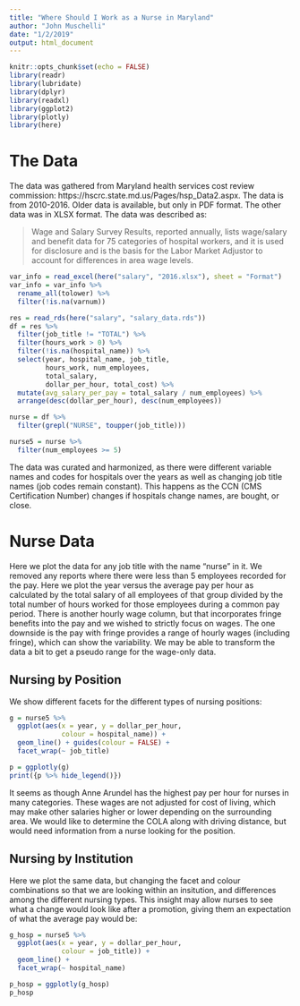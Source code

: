 ```yaml
---
title: "Where Should I Work as a Nurse in Maryland"
author: "John Muschelli"
date: "1/2/2019"
output: html_document
---
```


```r
knitr::opts_chunk$set(echo = FALSE)
library(readr)
library(lubridate)
library(dplyr)
library(readxl)
library(ggplot2)
library(plotly)
library(here)
```

# The Data

The data was gathered from Maryland health services cost review commission: https://hscrc.state.md.us/Pages/hsp_Data2.aspx.  The data is from 2010-2016.  Older data is available, but only in PDF format.  The other data was in XLSX format.  The data was described as:

> Wage and Salary Survey Results, reported annually, lists wage/salary and benefit data for 75 categories of hospital workers, and it is used for disclosure and is the basis for the Labor Market Adjustor to account for differences in area wage levels.

```r
var_info = read_excel(here("salary", "2016.xlsx"), sheet = "Format")
var_info = var_info %>% 
  rename_all(tolower) %>%
  filter(!is.na(varnum))

res = read_rds(here("salary", "salary_data.rds"))
df = res %>% 
  filter(job_title != "TOTAL") %>% 
  filter(hours_work > 0) %>% 
  filter(!is.na(hospital_name)) %>% 
  select(year, hospital_name, job_title,
         hours_work, num_employees,
         total_salary,
         dollar_per_hour, total_cost) %>% 
  mutate(avg_salary_per_pay = total_salary / num_employees) %>% 
  arrange(desc(dollar_per_hour), desc(num_employees))

nurse = df %>% 
  filter(grepl("NURSE", toupper(job_title))) 

nurse5 = nurse %>% 
  filter(num_employees >= 5)
```

The data was curated and harmonized, as there were different variable names and codes for hospitals over the years as well as changing job title names (job codes remain constant).  This happens as the CCN (CMS Certification Number) changes if hospitals change names, are bought, or close.  

# Nurse Data

Here we plot the data for any job title with the name "nurse" in it. We removed any reports where there were less than 5 employees recorded for the pay.  Here we plot the year versus the average pay per hour as calculated by the total salary of all employees of that group divided by the total number of hours worked for those employees during a common pay period.  There is another hourly wage column, but that incorporates fringe benefits into the pay and we wished to strictly focus on wages.  The one downside is the pay with fringe provides a range of hourly wages (including fringe), which can show the variability.  We may be able to transform the data a bit to get a pseudo range for the wage-only data.

## Nursing by Position

We show different facets for the different types of nursing positions:

```r
g = nurse5 %>% 
  ggplot(aes(x = year, y = dollar_per_hour,
             colour = hospital_name)) + 
  geom_line() + guides(colour = FALSE) +
  facet_wrap(~ job_title) 

p = ggplotly(g)
print({p %>% hide_legend()})
```


It seems as though Anne Arundel has the highest pay per hour for nurses in many categories.  These wages are not adjusted for cost of living, which may make other salaries higher or lower depending on the surrounding area.  We would like to determine the COLA along with driving distance, but would need information from a nurse looking for the position.

## Nursing by Institution


Here we plot the same data, but changing the facet and colour combinations so that we are looking within an insitution, and differences among the different nursing types.  This insight may allow nurses to see what a change would look like after a promotion, giving them an expectation of what the average pay would be:

```r
g_hosp = nurse5 %>% 
  ggplot(aes(x = year, y = dollar_per_hour,
             colour = job_title)) + 
  geom_line() +
  facet_wrap(~ hospital_name) 

p_hosp = ggplotly(g_hosp)
p_hosp
```
